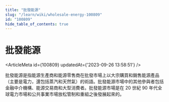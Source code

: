 ```yaml
---
title: "批發能源"
slug: "/learn/wiki/wholesale-energy-100809"
id: "100809"
hide_table_of_contents: true
---
```



# 批發能源

<ArticleMeta id={100809} updatedAt={'2023-09-26 13:58:51'} />
<div className='border-solid border-b border-t-0 my-4 border-[var(--ifm-color-gray-300)]' />

批發能源是指能源生產商和能源零售商在批發市場上以大宗購買和銷售能源產品（主要是電力，還包括蒸汽和天然氣）的術語。批發能源市場中的其他參與者包括金融中介機構、能源交易商和大型消費者。批發能源市場是在 20 世紀 90 年代全球電力市場和公共事業市場放松管制和重組之後發展起來的。
